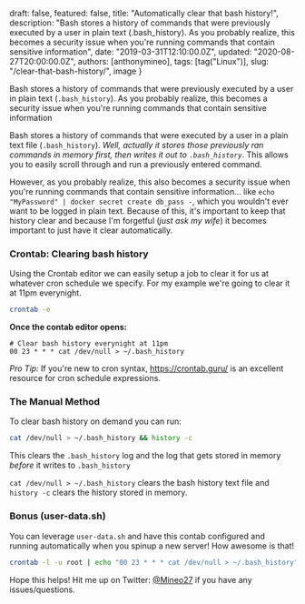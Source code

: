 
  draft: false,
  featured: false,
  title: "Automatically clear that bash history!",
  description: "Bash stores a history of commands that were previously executed by a user in plain text (.bash_history). As you probably realize, this becomes a security issue when you're running commands that contain sensitive information",
  date: "2019-03-31T12:10:00.0Z",
  updated: "2020-08-27T20:00:00.0Z",
  authors: [anthonymineo],
  tags: [tag("Linux")],
  slug: "/clear-that-bash-history/",
  image
}



<!--excerpt-->

Bash stores a history of commands that were previously executed by a user in plain text (`.bash_history`). As you probably realize, this becomes a security issue when you're running commands that contain sensitive information

<!--/excerpt-->

Bash stores a history of commands that were executed by a user in a plain text file (`.bash_history`). *Well, actually it stores those previously ran commands in memory first, then writes it out to `.bash_history`*. This allows you to easily scroll through and run a previously entered command.

However, as you probably realize, this also becomes a security issue when you're running commands that contain sensitive information... like `echo "MyPassword" | docker secret create db_pass -`, which you wouldn't ever want to be logged in plain text. Because of this, it's important to keep that history clear and because I'm forgetful (*just ask my wife*) it becomes important to just have it clear automatically. 

### Crontab: Clearing bash history
Using the Crontab editor we can easily setup a job to clear it for us at whatever cron schedule we specify. For my example we're going to clear it at 11pm everynight. 
```bash
crontab -e
```

**Once the contab editor opens:**
```
# Clear bash history everynight at 11pm
00 23 * * * cat /dev/null > ~/.bash_history
```

_Pro Tip:_ If you're new to cron syntax, https://crontab.guru/ is an excellent resource for cron schedule expressions.


### The Manual Method

To clear bash history on demand you can run:
```bash
cat /dev/null > ~/.bash_history && history -c
```
This clears the `.bash_history` log and the log that gets stored in memory *before* it writes to `.bash_history`

`cat /dev/null > ~/.bash_history` clears the bash history text file and `history -c` clears the history stored in memory.


### Bonus (user-data.sh)
You can leverage `user-data.sh` and have this contab configured and running automatically when you spinup a new server! How awesome is that!
```bash
crontab -l -u root | echo "00 23 * * * cat /dev/null > ~/.bash_history" | crontab -u root -
```


Hope this helps! Hit me up on Twitter: [@Mineo27](https://twitter.com/Mineo27) if you have any issues/questions.
